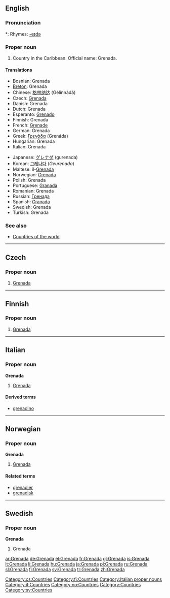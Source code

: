 ==English==
{{wikipedia}}

===Pronunciation===
*: Rhymes: [[Rhymes:English:-eɪdə|-eɪdə]]

===Proper noun===
{{en-proper noun}}

# Country in the Caribbean. Official name: Grenada.

====Translations====
{{top}}
* Bosnian: Grenada {{f}}
* [[Breton]]: Grenada
* Chinese: [[格林纳达]] (Gélínnàdá)
* Czech: [[#Czech|Grenada]] {{f}}
* Danish: Grenada
* Dutch: Grenada
* Esperanto: [[Grenado]]
* Finnish: Grenada
* French: [[Grenade]]
* German: Grenada
* Greek: [[Γρενάδα]] (Grenáda) {{f}}
* Hungarian: Grenada
* Italian: Grenada
{{mid}}
* Japanese: [[グレナダ]] (gurenada)
* Korean: [[그레나다]] (''Geurenada'')
* Maltese: il-[[Grenada]]
* Norwegian: [[#Norwegian|Grenada]]
* Polish: Grenada
* Portuguese: [[Granada]]
* Romanian: Grenada {{f}}
* Russian: [[Гренада]]
* Spanish: [[Granada]]
* Swedish: Grenada
* Turkish: Grenada
{{bottom}}

===See also===
* [[Appendix:Countries of the world|Countries of the world]]

----

==Czech==

===Proper noun===
{{cs-proper noun|g=f}}

# [[#English|Grenada]]

[[Category:cs:Countries]]

----

==Finnish==
{{wikipedia|lang=fi}}

===Proper noun===
{{fi-noun|proper=true}}

# [[#English|Grenada]]

[[Category:fi:Countries]]

----
==Italian==
{{wikipedia|lang=it}}

===Proper noun===
'''Grenada''' {{m}}

# [[#English|Grenada]]

====Derived terms====
* [[grenadino]]

[[Category:Italian proper nouns]]
[[Category:it:Countries]]

----
==Norwegian==

===Proper noun===
'''Grenada'''

# [[#English|Grenada]]

====Related terms====
* [[grenadier]]
* [[grenadisk]]

[[Category:no:Countries]]

----

==Swedish==

===Proper noun===
'''Grenada'''

# Grenada

[[Category:Countries]]
[[Category:sv:Countries]]

[[ar:Grenada]]
[[de:Grenada]]
[[el:Grenada]]
[[fr:Grenada]]
[[gl:Grenada]]
[[is:Grenada]]
[[lt:Grenada]]
[[li:Grenada]]
[[hu:Grenada]]
[[ja:Grenada]]
[[pl:Grenada]]
[[ru:Grenada]]
[[sl:Grenada]]
[[fi:Grenada]]
[[sv:Grenada]]
[[tr:Grenada]]
[[zh:Grenada]]